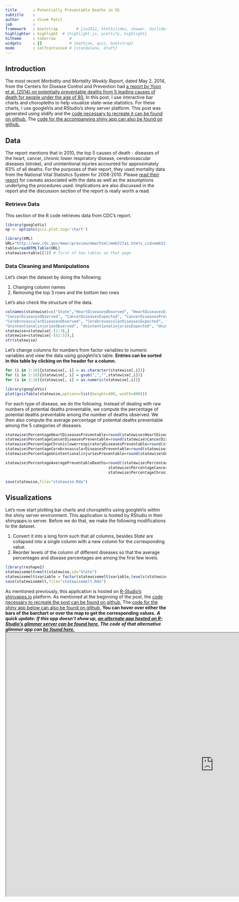 ```yaml
---
title       : Potentially Preventable Deaths in US
subtitle    : 
author      : Vivek Patil
job         : 
framework   : bootstrap        # {io2012, html5slides, shower, dzslides, ...}
highlighter : highlight  # {highlight.js, prettify, highlight}
hitheme     : tomorrow      # 
widgets     : []            # {mathjax, quiz, bootstrap}
mode        : selfcontained # {standalone, draft}
---
```


## Introduction
The most recent *Morbidity and Mortality Weekly Report*, dated May 2, 2014, from the Centers for Disease Control and Prevention had [a report by Yoon et al. (2014) on potentially preventable deaths from 5 leading causes of death for people under the age of 80.](http://www.cdc.gov/mmwr/preview/mmwrhtml/mm6317a1.htm?s_cid=mm6317a1_w) In this post, I use interactive bar charts and choropleths to help visualize state-wise statistics. For these charts, I use googleVis and RStudio's shiny server platform. This post was generated using slidify and the [code necessary to recreate it can be found on github.](https://github.com/patilv/preventabledeaths) The [code for the accompanying shiny app can also be found on github.](https://github.com/patilv/preventableshiny)      

## Data
The report mentions that in 2010, the top 5 causes of death - diseases of the heart, cancer, chronic lower respiratory disease, cerebrovascular diseases (stroke), and unintentional injuries accounted for approximately 63% of all deaths. For the purposes of their report, they used mortality data from the National Vital Statistics System for 2008-2010. Please [read their report](http://www.cdc.gov/mmwr/preview/mmwrhtml/mm6317a1.htm?s_cid=mm6317a1_w) for caveats associated with the data as well as the assumptions underlying the procedures used. Implications are also discussed in the report and the discussion section of the report is really worth a read. 

### Retrieve Data

This section of the R code retrieves data from CDC's report. 

```r
library(googleVis)
op <- options(gvis.plot.tag='chart')
```

```r
library(XML)
URL="http://www.cdc.gov/mmwr/preview/mmwrhtml/mm6317a1.htm?s_cid=mm6317a1_w"
table=readHTMLTable(URL)
statewise=table[[1]] # first of two tables on that page
```

### Data Cleaning and Manipulations

Let's clean the dataset by doing the following.

1. Changing column names
2. Removing the top 3 rows and the bottom two rows

Let's also check the structure of the data.
```r
colnames(statewise)=c("State","HeartDiseasesObserved", "HeartDiseasesExpected", "HeartDiseasesPreventable",
"CancerDiseasesObserved", "CancerDiseasesExpected", "CancerDiseasesPreventable", "ChroniclowerrespiratoryDiseasesObserved", "ChroniclowerrespiratoryDiseasesExpected", "ChroniclowerrespiratoryDiseasesPreventable",
"CerebrovascularDiseasesObserved", "CerebrovascularDiseasesExpected", "CerebrovascularDiseasesPreventable",
"UnintentionalinjuriesObserved", "UnintentionalinjuriesExpected", "UnintentionalinjuriesPreventable")
statewise=statewise[-(1:3),]
statewise=statewise[-(52:53),]
str(statewise)
```

Let's change columns for numbers from factor variables to numeric variables and view the data using googleVis's table. **Entries can be sorted in this table by clicking on the header for a column.**
```r
for (i in 2:16){statewise[, i] = as.character(statewise[,i])}
for (i in 2:16){statewise[, i] = gsub(",","",statewise[,i])}
for (i in 2:16){statewise[, i] = as.numeric(statewise[,i])}

library(googleVis)
plot(gvisTable(statewise,options=list(height=400, width=800)))
```

For each type of disease, we do the following. Instead of dealing with raw numbers of potential deaths preventable, we compute the percentage of potential deaths preventable among the number of deaths observed. We then also compute the average percentage of potential deaths preventable among the 5 categories of diseases.   
```r
statewise$PercentageHeartDiseasesPreventable=round(statewise$HeartDiseasesPreventable*100/statewise$HeartDiseasesObserved,2)
statewise$PercentageCancerDiseasesPreventable=round(statewise$CancerDiseasesPreventable*100/statewise$CancerDiseasesObserved,2)
statewise$PercentageChroniclowerrespiratoryDiseasesPreventable=round(statewise$ChroniclowerrespiratoryDiseasesPreventable*100/statewise$ChroniclowerrespiratoryDiseasesObserved,2)
statewise$PercentageCerebrovascularDiseasesPreventable=round(statewise$CerebrovascularDiseasesPreventable*100/statewise$CerebrovascularDiseasesObserved,2)
statewise$PercentageUnintentionalinjuriesPreventable=round(statewise$UnintentionalinjuriesPreventable*100/statewise$UnintentionalinjuriesObserved,2)

statewise$PercentageAveragePreventableDeaths=round((statewise$PercentageHeartDiseasesPreventable+
                                             statewise$PercentageCancerDiseasesPreventable+
                                             statewise$PercentageChroniclowerrespiratoryDiseasesPreventable+statewise$PercentageCerebrovascularDiseasesPreventable+ statewise$PercentageUnintentionalinjuriesPreventable)/5,2)

save(statewise,file="statewise.Rda")
```

## Visualizations

Let's now start plotting bar charts and choropleths using googleVis within the shiny server environment. This application is hosted by RStudio in their shinyapps.io server.  Before we do that, we make the following modifications to the dataset.

1. Convert it into a long form such that all columns, besides *State* are collapsed into a single column with a new column for the corresponding value.
2. Reorder levels of the column of different diseases so that the average percentages and disease percentages are among the first few levels.
 
```r
library(reshape2)
statewisemelt=melt(statewise,id="State")
statewisemelt$variable = factor(statewisemelt$variable,levels(statewisemelt$variable)[c(21,16:20,1:15)])
save(statewisemelt,file="statewisemelt.Rda")
```

As mentioned previously, this application is hosted on [R-Studio's shinyapps.io](shinyapps.io) platform. As mentioned at the beginning of the post, the [code necessary to recreate the post can be found on github.](https://github.com/patilv/preventabledeaths) The [code for the shiny app below can also be found on github.](https://github.com/patilv/preventableshiny) **You can hover over either the bars of the barchart or over the map to get the corresponding values.**  <b><i>A quick update: If this app doesn't show up, [an alternate app hosted on R-Studio's glimmer server can be found here.](http://glimmer.rstudio.com/vivekpatil/preventabledeathsglimmer/) The code of that alternative glimmer app can [be found here.](https://github.com/patilv/preventableshinyglimmer) 
<iframe height="825" src="https://patilv.shinyapps.io/preventableshiny/" width="1300"></iframe>
